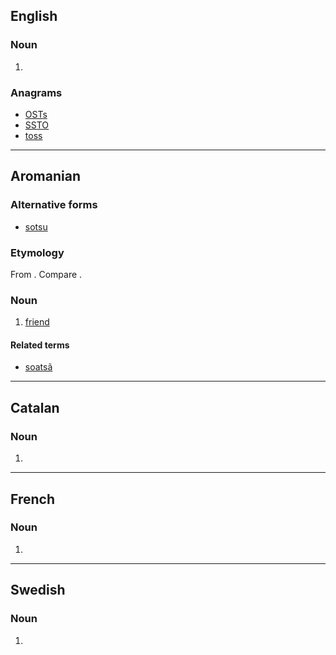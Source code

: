 ==English==

===Noun===
{{head|en|noun plural form}}

# {{plural of|sot|lang=en}}

===Anagrams===
* [[OSTs#English|OSTs]]
* [[SSTO#English|SSTO]]
* [[toss#English|toss]]

----

==Aromanian==

===Alternative forms===
* [[sotsu]]

===Etymology===
From {{inh|rup|la|socius}}. Compare {{cog|ro|soț}}.

===Noun===
{{head|rup|noun|g=m|plural|sots}}

# [[friend]]

====Related terms====
* [[soatsã]]

----

==Catalan==

===Noun===
{{head|ca|noun form}}

# {{plural of|sot|lang=ca}}

----

==French==

===Noun===
{{head|fr|noun plural form|g=m}}

# {{plural of|sot|lang=fr}}

----

==Swedish==

===Noun===
{{head|sv|noun form}}

# {{sv-noun-form-indef-gen|sot}}